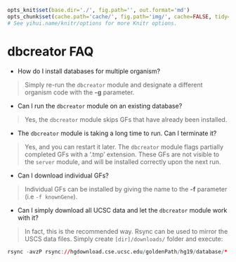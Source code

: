 ```r

opts_knit$set(base.dir='./', fig.path='', out.format='md')
opts_chunk$set(cache.path='cache/', fig.path='img/', cache=FALSE, tidy=TRUE, fig.keep='high', echo=TRUE, dpi=300, out.width=700, prompt=FALSE, comment='##', results='markup', eval=FALSE)
# See yihui.name/knitr/options for more Knitr options.
```

dbcreator FAQ
========================================================

* How do I install databases for multiple organism?

> Simply re-run the `dbcreator` module and designate a different organism code with the **-g** parameter.

* Can I run the `dbcreator` module on an existing database?

> Yes, the `dbcreator` module skips GFs that have already been installed.

* The `dbcreator` module is taking a long time to run. Can I terminate it?

> Yes, and you can restart it later. The `dbcreator` module flags partially completed GFs with a '.tmp' extension. These GFs are not visible to the `server` module, and will be installed correctly upon the next run.

* Can I download individual GFs?

> Individual GFs can be installed by giving the name to the **-f** parameter (i.e `-f knownGene`).

* Can I simply download all UCSC data and let the `dbcreator` module work with it?

> In fact, this is the recommended way. Rsync can be used to mirror the USCS data files. Simply create `[dir]/downloads/` folder and execute:

```r
rsync -avzP rsync://hgdownload.cse.ucsc.edu/goldenPath/hg19/database/* .
```